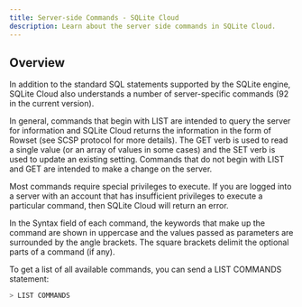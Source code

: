 ```yaml
---
title: Server-side Commands - SQLite Cloud
description: Learn about the server side commands in SQLite Cloud.
---
```


## Overview
In addition to the standard SQL statements supported by the SQLite engine, SQLite Cloud also understands a number of server-specific commands (92 in the current version).

In general, commands that begin with LIST are intended to query the server for information and SQLite Cloud returns the information in the form of Rowset (see SCSP protocol for more details). The GET verb is used to read a single value (or an array of values in some cases) and the SET verb is used to update an existing setting. Commands that do not begin with LIST and GET are intended to make a change on the server.

Most commands require special privileges to execute. If you are logged into a server with an account that has insufficient privileges to execute a particular command, then SQLite Cloud will return an error.

In the Syntax field of each command, the keywords that make up the command are shown in uppercase and the values passed as parameters are surrounded by the angle brackets. The square brackets delimit the optional parts of a command (if any).

To get a list of all available commands, you can send a LIST COMMANDS statement:

```bash
> LIST COMMANDS
```